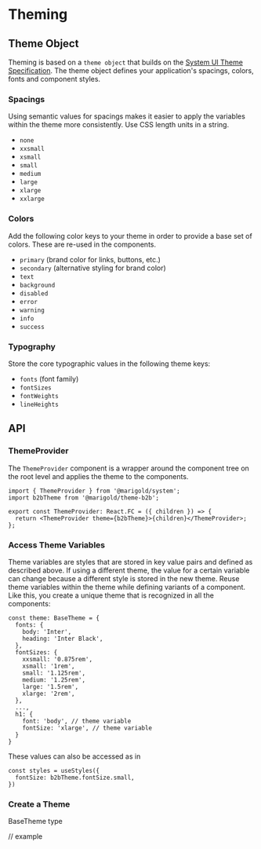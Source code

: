 
# Theming

## Theme Object

Theming is based on a `theme object` that builds on the [System UI Theme Specification](https://system-ui.com/theme/).
The theme object defines your application's spacings, colors, fonts and component styles.

### Spacings

Using semantic values for spacings makes it easier to apply the variables within the theme more consistently. Use CSS length units in a string.

- `none`
- `xxsmall`
- `xsmall`
- `small`
- `medium`
- `large`
- `xlarge`
- `xxlarge`

### Colors

Add the following color keys to your theme in order to provide a base set of colors. These are re-used in the components.

- `primary` (brand color for links, buttons, etc.)
- `secondary` (alternative styling for brand color)
- `text`
- `background`
- `disabled`
- `error`
- `warning`
- `info`
- `success`

### Typography

Store the core typographic values in the following theme keys:

- `fonts` (font family)
- `fontSizes`
- `fontWeights`
- `lineHeights`

## API

### ThemeProvider

The `ThemeProvider` component is a wrapper around the component tree on the root level and applies the theme to the components.

```tsx
import { ThemeProvider } from '@marigold/system';
import b2bTheme from '@marigold/theme-b2b';

export const ThemeProvider: React.FC = ({ children }) => {
  return <ThemeProvider theme={b2bTheme}>{children}</ThemeProvider>;
};
```

### Access Theme Variables

Theme variables are styles that are stored in key value pairs and defined as described above.
If using a different theme, the value for a certain variable can change because a different style is stored in the new theme.
Reuse theme variables within the theme while defining variants of a component. Like this, you create a unique theme that is recognized in all the components:

```tsx
const theme: BaseTheme = {
  fonts: {
    body: 'Inter',
    heading: 'Inter Black',
  },
  fontSizes: {
    xxsmall: '0.875rem',
    xsmall: '1rem',
    small: '1.125rem',
    medium: '1.25rem',
    large: '1.5rem',
    xlarge: '2rem',
  },
  ...,
  h1: {
    font: 'body', // theme variable
    fontSize: 'xlarge', // theme variable
  }
}
```

These values can also be accessed as in

```tsx
const styles = useStyles({
  fontSize: b2bTheme.fontSize.small,
})
```

### Create a Theme

BaseTheme type

// example

